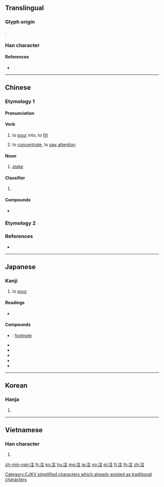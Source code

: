 {{also|註}}
==Translingual==

===Glyph origin===
{{Han etym}}
{{Han compound|水|alt1=氵|主|ls=psc|c1=s|c2=p}}.

===Han character===
{{Han char|rn=85|rad=水|as=05|sn=8|four=30114|canj=EYG|ids=⿰氵主}}

====References====
* {{Han ref|kx=0618.050|dkj=17316|dj=1013.030|hdz=31592.010|uh=6CE8|ud=27880|bh=AA60|bd=43616}}

----

==Chinese==

===Etymology 1===
{{zh-forms}}

====Pronunciation====
{{zh-pron
|m=zhù
|ma=y
|c=zyu3
|h=pfs=chu
|mn=qz,tw,xm,zz:chù/qz,tw,xm,zz:tù
|mn_note=chù - literary; tù - vernacular
|mc=y
|oc=y
|cat=v,n,cl
}}

====Verb====
{{zh-verb}}

# to [[pour]] into, to [[fill]]
#: {{zh-x|注射|injection}}
#: {{zh-x|注入|to pour into}}
# to [[concentrate]], to [[pay attention]]
#: {{zh-x|注視|to look attentively}}
#: {{zh-x|專注|to concentrate completely}}
#: {{zh-x|注意|to pay attention}}

====Noun====
{{zh-noun}}

# {{lb|zh|gambling}} [[stake]]
#: {{zh-x|賭注|stake}}

====Classifier====
{{zh-cls}}

# {{n-g|measure word for sums of money, business deals}}

====Compounds====
* {{zh-l|轉注}}

===Etymology 2===
{{zh-see|註}}

===References===
* {{R:cedict}}

----

==Japanese==

===Kanji===
{{ja-kanji|grade=3|rs=水05}}

# to [[pour]]

====Readings====
* {{ja-readings|goon=[[す]] (su) {{non-joyo-reading}}|kanon=[[しゅ]] (shu) {{non-joyo-reading}}|kanyoon=[[ちゅう]] (chū)|kun=[[そそぐ]] (sosogu)}}

====Compounds====
* {{ja-r|脚注|きゃくちゅう}}: [[footnote]]
* {{ja-r|注解|ちゅうかい}}
* {{ja-r|注釈|ちゅうしゃく}}
* {{ja-r|注文|ちゅうもん}}
* {{ja-r|注意|ちゅうい}}
* {{ja-r|注射|ちゅうしゃ}}

----

==Korean==

===Hanja===
{{ko-hanja|hangeul=[[주]]|eumhun=|mr=chu|y=cwu}}

# {{defn|lang=ko|sort=水05}}

----

==Vietnamese==

===Han character===
{{vi-readings|rs=水05| hanviet = chú}}

# {{defn|lang=vi|sort=水05}}

[[Category:CJKV simplified characters which already existed as traditional characters]]

[[zh-min-nan:注]]
[[fr:注]]
[[ko:注]]
[[hu:注]]
[[mg:注]]
[[ja:注]]
[[no:注]]
[[pl:注]]
[[fi:注]]
[[th:注]]
[[zh:注]]